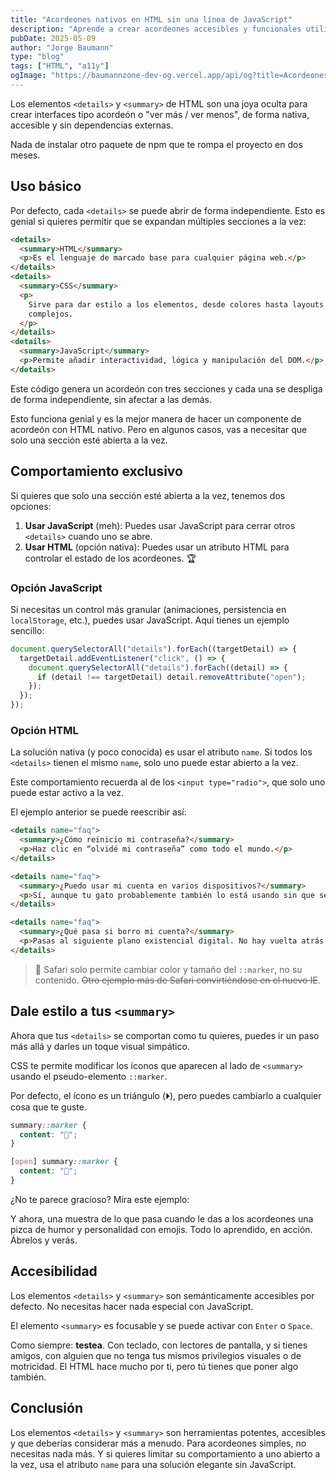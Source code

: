 ```yaml
---
title: "Acordeones nativos en HTML sin una línea de JavaScript"
description: "Aprende a crear acordeones accesibles y funcionales utilizando solo HTML, sin necesidad de JavaScript"
pubDate: 2025-05-09
author: "Jorge Baumann"
type: "blog"
tags: ["HTML", "a11y"]
ogImage: "https://baumannzone-dev-og.vercel.app/api/og?title=Acordeones%20nativos%20en%20HTML%20sin%20una%20línea%20de%20JavaScript&tags=HTML,A11y"
---
```



Los elementos `<details>` y `<summary>` de HTML son una joya oculta para crear interfaces tipo acordeón o "ver más / ver menos", de forma nativa, accesible y sin dependencias externas.

Nada de instalar otro paquete de npm que te rompa el proyecto en dos meses.

## Uso básico

Por defecto, cada `<details>` se puede abrir de forma independiente. Esto es genial si quieres permitir que se expandan múltiples secciones a la vez:

```html
<details>
  <summary>HTML</summary>
  <p>Es el lenguaje de marcado base para cualquier página web.</p>
</details>
<details>
  <summary>CSS</summary>
  <p>
    Sirve para dar estilo a los elementos, desde colores hasta layouts
    complejos.
  </p>
</details>
<details>
  <summary>JavaScript</summary>
  <p>Permite añadir interactividad, lógica y manipulación del DOM.</p>
</details>
```

Este código genera un acordeón con tres secciones y cada una se despliga de forma independiente, sin afectar a las demás.

<Demo1 />

Esto funciona genial y es la mejor manera de hacer un componente de acordeón con HTML nativo. Pero en algunos casos, vas a necesitar que solo una sección esté abierta a la vez.

## Comportamiento exclusivo

Si quieres que solo una sección esté abierta a la vez, tenemos dos opciones:

1. **Usar JavaScript** (meh): Puedes usar JavaScript para cerrar otros `<details>` cuando uno se abre.
2. **Usar HTML** (opción nativa): Puedes usar un atributo HTML para controlar el estado de los acordeones. 🏆

### Opción JavaScript

Si necesitas un control más granular (animaciones, persistencia en `localStorage`, etc.), puedes usar JavaScript. Aquí tienes un ejemplo sencillo:

```js
document.querySelectorAll("details").forEach((targetDetail) => {
  targetDetail.addEventListener("click", () => {
    document.querySelectorAll("details").forEach((detail) => {
      if (detail !== targetDetail) detail.removeAttribute("open");
    });
  });
});
```

### Opción HTML

La solución nativa (y poco conocida) es usar el atributo `name`. Si todos los `<details>` tienen el mismo `name`, solo uno puede estar abierto a la vez.

Este comportamiento recuerda al de los `<input type="radio">`, que solo uno puede estar activo a la vez.

El ejemplo anterior se puede reescribir así:

```html
<details name="faq">
  <summary>¿Cómo reinicio mi contraseña?</summary>
  <p>Haz clic en “olvidé mi contraseña” como todo el mundo.</p>
</details>

<details name="faq">
  <summary>¿Puedo usar mi cuenta en varios dispositivos?</summary>
  <p>Sí, aunque tu gato probablemente también lo está usando sin que sepas.</p>
</details>

<details name="faq">
  <summary>¿Qué pasa si borro mi cuenta?</summary>
  <p>Pasas al siguiente plano existencial digital. No hay vuelta atrás.</p>
</details>
```

<Demo2 />

> 🧭 Safari solo permite cambiar color y tamaño del `::marker`, no su contenido. ~~Otro ejemplo más de Safari convirtiéndose en el nuevo IE~~.

## Dale estilo a tus `<summary>`

Ahora que tus `<details>` se comportan como tu quieres, puedes ir un paso más allá y darles un toque visual simpático.

CSS te permite modificar los íconos que aparecen al lado de `<summary>` usando el pseudo-elemento `::marker`.

Por defecto, el ícono es un triángulo (⏵), pero puedes cambiarlo a cualquier cosa que te guste.

```css
summary::marker {
  content: "🙈";
}

[open] summary::marker {
  content: "🙉";
}
```

¿No te parece gracioso? Mira este ejemplo:

<Demo3 />

Y ahora, una muestra de lo que pasa cuando le das a los acordeones una pizca de humor y personalidad con emojis. Todo lo aprendido, en acción. Ábrelos y verás.

<Demo4 />

## Accesibilidad

Los elementos `<details>` y `<summary>` son semánticamente accesibles por defecto. No necesitas hacer nada especial con JavaScript.

El elemento `<summary>` es focusable y se puede activar con `Enter` o `Space`.

Como siempre: **testea**. Con teclado, con lectores de pantalla, y si tienes amigos, con alguien que no tenga tus mismos privilegios visuales o de motricidad. El HTML hace mucho por ti, pero tú tienes que poner algo también.

## Conclusión

Los elementos `<details>` y `<summary>` son herramientas potentes, accesibles y que deberías considerar más a menudo. Para acordeones simples, no necesitas nada más. Y si quieres limitar su comportamiento a uno abierto a la vez, usa el atributo `name` para una solución elegante sin JavaScript.

